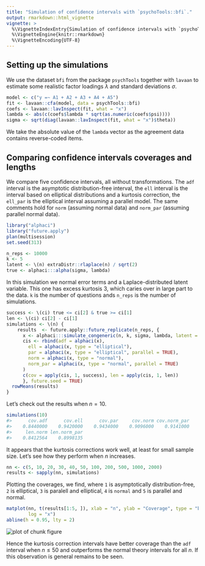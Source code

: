 ```yaml
---
title: "Simulation of confidence intervals with `psychoTools::bfi`."
output: rmarkdown::html_vignette
vignette: >
  %\VignetteIndexEntry{Simulation of confidence intervals with `psychoTools::bfi`.}
  %\VignetteEngine{knitr::rmarkdown}
  %\VignetteEncoding{UTF-8}
---
```




## Setting up the simulations

We use the dataset `bfi` from the package `psychTools` together with `lavaan`
to estimate some realistic factor loadings $\lambda$ and standard deviations
$\sigma$.


```r
model <- c("y =~ A1 + A2 + A3 + A4 + A5")
fit <- lavaan::cfa(model, data = psychTools::bfi)
coefs <- lavaan::lavInspect(fit, what = "x")
lambda <- abs(c(coefs$lambda * sqrt(as.numeric(coefs$psi))))
sigma <- sqrt(diag(lavaan::lavInspect(fit, what = "x")$theta))
```
We take the absolute value of the `lambda` vector as the agreement data
contains reverse-coded items.

## Comparing confidence intervals coverages and lengths
We compare five confidence intervals, all without transformations. The `adf`
interval is the asymptotic distribution-free interval, the `ell` interval
is the interval based on elliptical distributions and a kurtosis correction,
the `ell_par` is the elliptical interval assuming a parallel model. The same
comments hold for `norm` (assuming normal data) and `norm_par` (assuming
parallel normal data).


```r
library("alphaci")
library("future.apply")
plan(multisession)
set.seed(313)

n_reps <- 10000
k <- 5
latent <- \(n) extraDistr::rlaplace(n) / sqrt(2)
true <- alphaci:::alpha(sigma, lambda)
```

In this simulation we normal error terms and a Laplace-distributed latent
variable. This one has excess kurtosis $3$, which caries over in large part
to the data. `k` is the number of questions ands `n_reps` is the number of
simulations.


```r
success <- \(ci) true <= ci[2] & true >= ci[1]
len <- \(ci) ci[2] - ci[1]
simulations <- \(n) {
    results  <- future.apply::future_replicate(n_reps, {
      x <- alphaci:::simulate_congeneric(n, k, sigma, lambda, latent = latent)
      cis <- rbind(adf = alphaci(x),
        ell = alphaci(x, type = "elliptical"),
        par = alphaci(x, type = "elliptical", parallel = TRUE),
        norm = alphaci(x, type = "normal"),
        norm_par = alphaci(x, type = "normal", parallel = TRUE)
      )
      c(cov = apply(cis, 1, success), len = apply(cis, 1, len))
      }, future.seed = TRUE)
  rowMeans(results)
}
```

Let's check out the results when $n= 10$.

```r
simulations(10)
#>      cov.adf      cov.ell      cov.par     cov.norm cov.norm_par      len.adf      len.ell      len.par 
#>    0.8440000    0.9420000    0.9434000    0.9096000    0.9141000    0.6975007    0.9490424    1.0112209 
#>     len.norm len.norm_par 
#>    0.8412564    0.8998135
```
It appears  that the kurtosis corrections work well, at least for small sample
size. Let's see how they perform when $n$ increases.


```r
nn <- c(5, 10, 20, 30, 40, 50, 100, 200, 500, 1000, 2000)
results <- sapply(nn, simulations)
```

Plotting the coverages, we find, where `1` is asymptotically distribution-free, `2` is elliptical, `3`
is paralell and elliptical, `4` is `normal` and `5` is parallel and normal.

```r
matplot(nn, t(results[1:5, ]), xlab = "n", ylab = "Coverage", type = "b",
        log = "x")
abline(h = 0.95, lty = 2)
```

<img src="figure-1.png" alt="plot of chunk figure" style="display: block; margin: auto;" />

Hence the kurtosis correction intervals have better coverage than the `adf`
interval when $n\leq 50$ and outperforms the normal theory intervals for
all $n$. If this observation is general remains to be seen.
